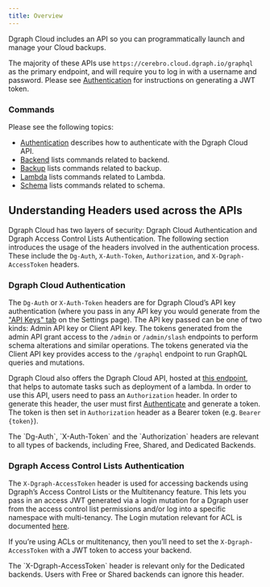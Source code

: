 ```yaml
---
title: Overview
---
```


Dgraph Cloud includes an API so you can programmatically launch and manage your
Cloud backups.

The majority of these APIs use `https://cerebro.cloud.dgraph.io/graphql` as the
primary endpoint, and will require you to log in with a username and password.
Please see [Authentication](./authentication) for instructions on generating a
JWT token.

### Commands

Please see the following topics:

- [Authentication](./authentication) describes how to authenticate with the
  Dgraph Cloud API.
- [Backend](./backend) lists commands related to backend.
- [Backup](./backup) lists commands related to backup.
- [Lambda](./lambda) lists commands related to Lambda.
- [Schema](./schema) lists commands related to schema.

## Understanding Headers used across the APIs

Dgraph Cloud has two layers of security: Dgraph Cloud Authentication and Dgraph
Access Control Lists Authentication. The following section introduces the usage
of the headers involved in the authentication process. These include the
`Dg-Auth`, `X-Auth-Token`, `Authorization`, and `X-Dgraph-AccessToken` headers.

### Dgraph Cloud Authentication

The `Dg-Auth` or `X-Auth-Token` headers are for Dgraph Cloud’s API key
authentication (where you pass in any API key you would generate from the
["API Keys" tab](https://cloud.dgraph.io/_/settings?tab=api-keys) on the
Settings page). The API key passed can be one of two kinds: Admin API key or
Client API key. The tokens generated from the admin API grant access to the
`/admin` or `/admin/slash` endpoints to perform schema alterations and similar
operations. The tokens generated via the Client API key provides access to the
`/graphql` endpoint to run GraphQL queries and mutations.

Dgraph Cloud also offers the Dgraph Cloud API, hosted at
[this endpoint](https://cerebro.cloud.dgraph.io/graphql), that helps to automate
tasks such as deployment of a lambda. In order to use this API, users need to
pass an `Authorization` header. In order to generate this header, the user must
first [Authenticate](./authentication) and generate a token. The token is then
set in `Authorization` header as a Bearer token (e.g. `Bearer {token}`).

<Note>
  The `Dg-Auth`, `X-Auth-Token` and the `Authorization` headers are relevant to
  all types of backends, including Free, Shared, and Dedicated Backends.
</Note>

### Dgraph Access Control Lists Authentication

The `X-Dgraph-AccessToken` header is used for accessing backends using Dgraph’s
Access Control Lists or the Multitenancy feature. This lets you pass in an
access JWT generated via a login mutation for a Dgraph user from the access
control list permissions and/or log into a specific namespace with
multi-tenancy. The Login mutation relevant for ACL is documented
[here](https://dgraph.io/docs/enterprise-features/access-control-lists/#logging-in).

If you’re using ACLs or multitenancy, then you’ll need to set the
`X-Dgraph-AccessToken` with a JWT token to access your backend.

<Note>
  The `X-Dgraph-AccessToken` header is relevant only for the Dedicated backends.
  Users with Free or Shared backends can ignore this header.
</Note>
